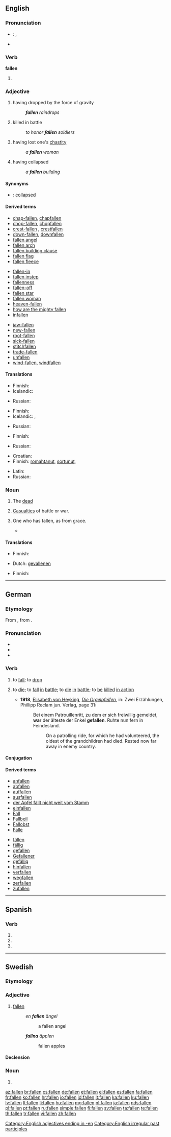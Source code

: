 {{also|fällen|Fällen}}
==English==

===Pronunciation===
* {{a|UK}}: {{IPA|/ˈfɔːlən/}}, {{SAMPA|/"fO:l@n/}}
* {{audio|en-us-fallen.ogg|Audio (US)}}

===Verb===
'''fallen'''

# {{past participle of|fall}}

===Adjective===
{{en-adj|-}}

# having dropped by the force of gravity
#: '''''fallen''' raindrops''
# {{literary}} killed in battle
#: ''to honor '''fallen''' soldiers''
# having lost one's [[chastity]]
#: ''a '''fallen''' woman''
# having collapsed
#: ''a '''fallen''' building''

====Synonyms====
* {{italbrac|having collapsed}}: [[collapsed]]

====Derived terms====
{{rel-top3|Terms derived from the adjective ''fallen''}}
* [[chap-fallen]], [[chapfallen]]
* [[chop-fallen]], [[chopfallen]]
* [[crest-fallen]]<!--older spelling-->, [[crestfallen]]
* [[down-fallen]], [[downfallen]]
* [[fallen angel]]
* [[fallen arch]]
* [[fallen building clause]]
* [[fallen flag]]
* [[fallen fleece]]
{{rel-mid3}}
* [[fallen-in]]
* [[fallen instep]]
* [[fallenness]]
* [[fallen-off]]
* [[fallen star]]
* [[fallen woman]]
* [[heaven-fallen]]
* [[how are the mighty fallen]]
* [[infallen]]
{{rel-mid3}}
* [[jaw-fallen]]
* [[new-fallen]]
* [[root-fallen]]
* [[sick-fallen]]
* [[stitchfallen]]
* [[trade-fallen]]
* [[unfallen]]
* [[wind-fallen]], [[windfallen]]
{{rel-bottom}}

====Translations====
{{trans-top|having dropped by the force of gravity}}
* Finnish: {{t-|fi|pudonnut}}
* Icelandic: {{t|is|fallinn|m}}
{{trans-mid}}
* Russian: {{t|ru|упавший|tr=upávšij}}
{{trans-bottom}}

{{trans-top|killed in battle}}
* Finnish: {{t-|fi|kaatunut}}
* Icelandic: {{t|is|fallinn|m}}, {{t|is|fallinn í valinn|m}}
{{trans-mid}}
* Russian: {{t|ru|павший|tr=pávšij}}
{{trans-bottom}}

{{trans-top|having lost one's chastity}}
* Finnish: {{t-|fi|langennut}}
{{trans-mid}}
* Russian: {{t|ru|падший|tr=pádšij}}
{{trans-bottom}}

{{trans-top|having collapsed}}
* Croatian: {{t|hr|srušen|m}}
* Finnish: [[romahtanut]], [[sortunut]],  {{t-|fi|kaatunut}}
{{trans-mid}}
* Latin: {{t|la|casurus|m}}
* Russian: {{t|ru|упавший|tr=upávšij}}
{{trans-bottom}}

===Noun===
{{en-noun|fallen}}

# {{pluralonly}} The [[dead]]
# {{pluralonly}} [[casualties|Casualties]] of battle or war.
# {{countable|Christianity}} One who has fallen, as from grace.
#* {{quote-book|title=Cyclopaedia of Biblical, theological, and ecclesiastical literature|volume=5|author=James Strong|co-authors=John McClintock|year=1873|passage=In the Augustinian period, however, sin was held to be a death-inflicting agent, implying that the '''fallen''' was dead, and had to be restored to life.}}

====Translations====
{{trans-top|dead}}
* Finnish: {{t+|fi|kuollut}}
{{trans-mid}}
{{trans-bottom}}

{{trans-top|casualties of battle or war}}
* Dutch: [[gevallenen]] {{p}}
{{trans-mid}}
* Finnish: {{t-|fi|kaatunut}}
{{trans-bottom}}

[[Category:English adjectives ending in -en]]
[[Category:English irregular past participles]]

----

==German==

===Etymology===
From {{etyl|goh|de}} {{term|fallan|lang=goh}}, from {{proto|Germanic|fallanan|lang=de}}.

===Pronunciation===
* {{IPA|/ˈfaln̩/|/ˈfalən/|lang=de}}
* {{audio|De-fallen.ogg|audio (Germany)}}
* {{audio|De-at-fallen.ogg|audio (Austria)}}

===Verb===
{{de-verb-strong|class=7|fällt|fiel|gefallen|auxiliary=sein}}

# {{intransitive|lang=de}} to [[fall]]; to [[drop]]
# {{intransitive|military|lang=de}} to [[die]]; to [[fall]] [[in]] [[battle]]; to [[die]] [[in]] [[battle]]; to [[be]] [[killed]] [[in action]]
#* '''1918''', [[w:de:Elisabeth von Heyking|Elisabeth von Heyking]], ''[[s:de:Die Orgelpfeifen|Die Orgelpfeifen]]'', in: Zwei Erzählungen, Phillipp Reclam jun. Verlag, page 31:
#*: Bei einem Patrouillenritt, zu dem er sich freiwillig gemeldet, '''war''' der älteste der Enkel '''gefallen'''. Ruhte nun fern in Feindesland.
#*:: On a patrolling ride, for which he had volunteered, the oldest of the grandchildren had died. Rested now far away in enemy country.

====Conjugation====
{{de-conj-strong|fall|fiel|gefallen|s||fäll||a|||a}}

====Derived terms====
{{top2}}
* [[anfallen]]
* [[abfallen]]
* [[auffallen]]
* [[ausfallen]]
* [[der Apfel fällt nicht weit vom Stamm]]
* [[einfallen]]
* [[Fall]]
* [[Fallbeil]]
* [[Fallobst]]
* [[Falle]]
{{mid2}}
* [[fällen]]
* [[fällig]]
* [[gefallen]]
* [[Gefallener]]
* [[gefällig]]
* [[hinfallen]]
* [[verfallen]]
* [[wegfallen]]
* [[zerfallen]]
* [[zufallen]]
{{bottom}}

----

==Spanish==

===Verb===
{{es-verb-form|fallar}}

# {{es-verb form of|ending=ar|mood=imperative|pers=2|formal=yes|number=plural|[[fallar]]}}
# {{es-verb form of|ending=ar|mood=subjunctive|tense=present|pers=2|formal=yes|number=plural|[[fallar]]}}
# {{es-verb form of|ending=ar|mood=subjunctive|tense=present|pers=3|number=plural|[[fallar]]}}

----

==Swedish==

===Etymology===
{{sv-verb-form-pastpart|falla}}

===Adjective===
{{infl|sv|adjective}}

# [[#English|fallen]]
#: ''en '''fallen''' ängel''
#:: a fallen angel
#: '''''fallna''' äpplen''
#:: fallen apples

====Declension====
{{sv-adj-pastpart|en-stem=fall}}

===Noun===
{{infl|sv|noun form}}

# {{sv-noun-form-def-pl|fall}}

[[az:fallen]]
[[br:fallen]]
[[cs:fallen]]
[[de:fallen]]
[[et:fallen]]
[[el:fallen]]
[[es:fallen]]
[[fa:fallen]]
[[fr:fallen]]
[[ko:fallen]]
[[hr:fallen]]
[[io:fallen]]
[[id:fallen]]
[[it:fallen]]
[[ka:fallen]]
[[ku:fallen]]
[[lv:fallen]]
[[lt:fallen]]
[[li:fallen]]
[[hu:fallen]]
[[mg:fallen]]
[[nl:fallen]]
[[ja:fallen]]
[[nds:fallen]]
[[pl:fallen]]
[[pt:fallen]]
[[ru:fallen]]
[[simple:fallen]]
[[fi:fallen]]
[[sv:fallen]]
[[ta:fallen]]
[[te:fallen]]
[[th:fallen]]
[[tr:fallen]]
[[vi:fallen]]
[[zh:fallen]]